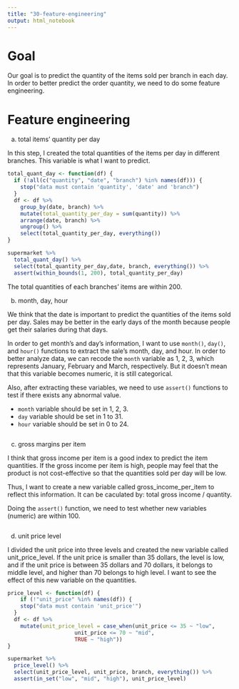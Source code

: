 ```yaml
---
title: "30-feature-engineering"
output: html_notebook
---
```

 
# Goal

Our goal is to predict the quantity of the items sold per branch in each day. In order to better predict the order quantity, we need to do some feature engineering.

# Feature engineering

a. total items' quantity per day

In this step, I created the total quantities of the items per day in different branches. This variable is what I want to predict.

```r
total_quant_day <- function(df) {
  if (!all(c("quantity", "date", "branch") %in% names(df))) {
    stop("data must contain 'quantity', 'date' and 'branch")
  }
  df <- df %>% 
    group_by(date, branch) %>% 
    mutate(total_quantity_per_day = sum(quantity)) %>%
    arrange(date, branch) %>% 
    ungroup() %>% 
    select(total_quantity_per_day, everything())
}

supermarket %>% 
  total_quant_day() %>% 
  select(total_quantity_per_day,date, branch, everything()) %>% 
  assert(within_bounds(1, 200), total_quantity_per_day)

```

The total quantities of each branches' items are within 200.


b. month, day, hour

We think that the date is important to predict the quantities of the items sold per day. Sales may be better in the early days of the month because people get their salaries during that days.

In order to get month's and day's information, I want to use `month()`, `day()`, and `hour()` functions to extract the sale's month, day, and hour. In order to better analyze data, we can recode the  `month` variable as 1, 2, 3, which represents January, February and March, respectively. But it doesn't mean that this variable becomes numeric, it is still categorical.

Also, after extracting these variables, we need to use `assert()` functions to test if there exists any abnormal value.

- `month` variable should be set in 1, 2, 3.
- `day` variable should be set in 1 to 31.
- `hour` variable should be set in 0 to 24.

```r


```


c. gross margins per item

I think that gross income per item is a good index to predict the item quantities. If the gross income per item is high, people may feel that the product is not cost-effective so that the quantities sold per day will be low.

Thus, I want to create a new variable called gross_income_per_item to reflect this information. It can be caculated by: total gross income / quantity.

Doing the `assert()` function, we need to test whether new variables (numeric) are within 100.

```r


```



d. unit price level

I divided the unit price into three levels and created the new variable called unit_price_level. If the unit price is smaller than 35 dollars, the level is low, and if the unit price is between 35 dollars and 70 dollars, it belongs to middle level, and higher than 70 belongs to high level. I want to see the effect of this new variable on the quantities. 


```r
price_level <- function(df) {
    if (!"unit_price" %in% names(df)) {
    stop("data must contain 'unit_price'")
  }
  df <- df %>% 
    mutate(unit_price_level = case_when(unit_price <= 35 ~ "low",
                     unit_price <= 70 ~ "mid",
                     TRUE ~ "high"))
}

supermarket %>% 
  price_level() %>% 
  select(unit_price_level, unit_price, branch, everything()) %>% 
  assert(in_set("low", "mid", "high"), unit_price_level)
```


